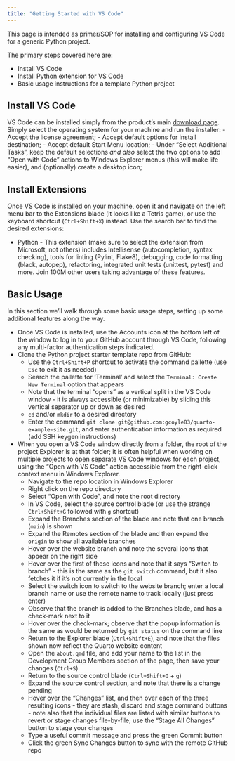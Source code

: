 ```yaml
---
title: "Getting Started with VS Code"
---
```

This page is intended as primer/SOP for installing and configuring VS Code for a generic Python project.

The primary steps covered here are:

-  Install VS Code
-  Install Python extension for VS Code
-  Basic usage instructions for a template Python project

## Install VS Code
VS Code can be installed simply from the product's main [download page](https://code.visualstudio.com/download). Simply select the operating system for your machine and run the installer: 
-  Accept the license agreement;
-  Accept default options for install destination; 
-  Accept default Start Menu location; 
-  Under "Select Additional Tasks", keep the default selections *and also* select the two options to add "Open with Code" actions to Windows Explorer menus (this will make life easier), and (optionally) create a desktop icon;

## Install Extensions
Once VS Code is installed on your machine, open it and navigate on the left menu bar to the Extensions blade (it looks like a Tetris game), or use the keyboard shortcut (`Ctrl+Shift+X`) instead. Use the search bar to find the desired extensions:

-  Python - This extension (make sure to select the extension from Microsoft, not others) includes Intellisense (autocompletion, syntax checking), tools for linting (Pylint, Flake8), debugging, code formatting (black, autopep), refactoring, integrated unit tests (unittest, pytest) and more. Join 100M other users taking advantage of these features.

## Basic Usage
In this section we'll walk through some basic usage steps, setting up some additional features along the way.

-  Once VS Code is installed, use the Accounts icon at the bottom left of the window to log in to your GitHub account through VS Code, following any multi-factor authentication steps indicated. 
-  Clone the Python project starter template repo from GitHub:
    -  Use the `Ctrl+Shift+P` shortcut to activate the command pallette (use `Esc` to exit it as needed)
    -  Search the pallette for 'Terminal' and select the `Terminal: Create New Terminal` option that appears
    -  Note that the terminal "opens" as a vertical split in the VS Code window - it is always accessible (or minimizable) by sliding this vertical separator up or down as desired
    -  `cd` and/or `mkdir` to a desired directory 
    -  Enter the command `git clone git@github.com:gcoyle83/quarto-example-site.git`, and enter authentication information as required (add SSH keygen instructions)
-  When you open a VS Code window directly from a folder, the root of the project Explorer is at that folder; it is often helpful when working on multiple projects to open separate VS Code windows for each project, using the "Open with VS Code" action accessible from the right-click context menu in Windows Explorer.
    -  Navigate to the repo location in Windows Explorer
    -  Right click on the repo directory
    -  Select "Open with Code", and note the root directory
    -  In VS Code, select the source control blade (or use the strange `Ctrl+Shift+G` followed with `g` shortcut)
    -  Expand the Branches section of the blade and note that one branch (`main`) is shown
    -  Expand the Remotes section of the blade and then expand the `origin` to show all available branches
    -  Hover over the website branch and note the several icons that appear on the right side
    -  Hover over the first of these icons and note that it says "Switch to branch" - this is the same as the `git switch` command, but it also fetches it if it's not currently in the local
    -  Select the switch icon to switch to the website branch; enter a local branch name or use the remote name to track locally (just press enter)
    -  Observe that the branch is added to the Branches blade, and has a check-mark next to it
    -  Hover over the check-mark; observe that the popup information is the same as would be returned by `git status` on the command line
    -  Return to the Explorer blade (`Ctrl+Shift+E`), and note that the files shown now reflect the Quarto website content
    -  Open the `about.qmd` file, and add your name to the list in the Development Group Members section of the page, then save your changes (`Ctrl+S`)
    -  Return to the source control blade (`Ctrl+Shift+G` + `g`) 
    -  Expand the source control section, and note that there is a change pending
    -  Hover over the "Changes" list, and then over each of the three resulting icons - they are stash, discard and stage command buttons - note also that the individual files are listed with similar buttons to revert or stage changes file-by-file; use the "Stage All Changes" button to stage your changes
    -  Type a useful commit message and press the green Commit button
    -  Click the green Sync Changes button to sync with the remote GitHub repo
